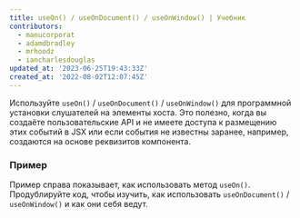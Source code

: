 ```yaml
---
title: useOn() / useOnDocument() / useOnWindow() | Учебник
contributors:
  - manucorporat
  - adamdbradley
  - mrhoodz
  - iancharlesdouglas
updated_at: '2023-06-25T19:43:33Z'
created_at: '2022-08-02T12:07:45Z'
---
```


Используйте `useOn()` / `useOnDocument()` / `useOnWindow()` для программной установки слушателей на элементы хоста. Это полезно, когда вы создаёте пользовательские API и не имеете доступа к размещению этих событий в JSX или если события не известны заранее, например, создаются на основе реквизитов компонента.

### Пример

Пример справа показывает, как использовать метод `useOn()`. Продублируйте код, чтобы изучить, как использовать `useOnDocument()` / `useOnWindow()` и как они себя ведут.
